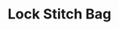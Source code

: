 ---
title: "Lock Stitch Bag"
subtitle: ""
creator: ""
categories: ["art"]
featuredImage: "../src/assets/images/item/art/DSC02661.png"
views: ["../src/assets/images/item/art/DSC02661.png","../src/assets/images/item/art/DSC02662.png","../src/assets/images/item/art/DSC02663.png","../src/assets/images/item/art/DSC02664.png"]
nextItem: []
---